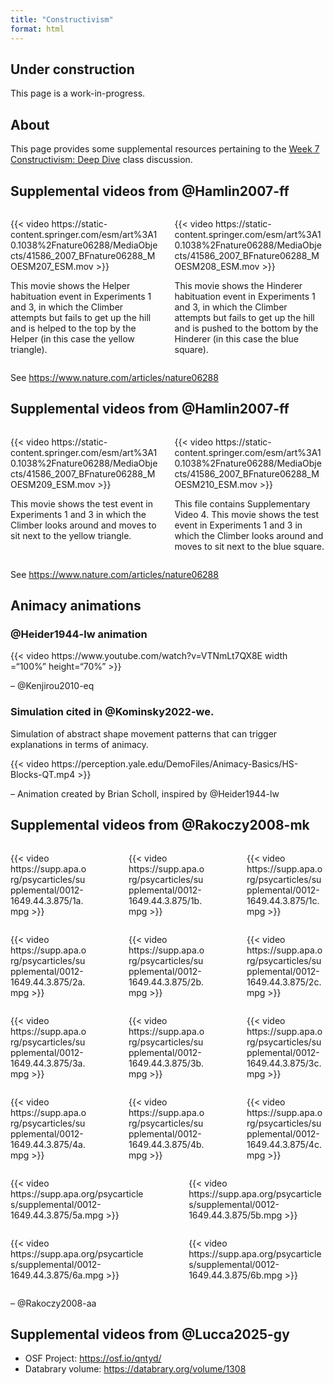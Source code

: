 ```yaml
---
title: "Constructivism"
format: html
---
```


::: {.callout-warning}
## Under construction

This page is a work-in-progress.

:::

## About

This page provides some supplemental resources pertaining to the [Week 7 Constructivism: Deep Dive](https://psu-psychology.github.io/psy-548-2025-fall/schedule.html#friday-october-10-2025) class discussion.

## Supplemental videos from @Hamlin2007-ff

:::: {.columns}
::: {.column width=50%}
{{< video https://static-content.springer.com/esm/art%3A10.1038%2Fnature06288/MediaObjects/41586_2007_BFnature06288_MOESM207_ESM.mov >}}

This movie shows the Helper habituation event in Experiments 1 and 3, in which the Climber attempts but fails to get up the hill and is helped to the top by the Helper (in this case the yellow triangle).
:::
::: {.column width=50%}
{{< video https://static-content.springer.com/esm/art%3A10.1038%2Fnature06288/MediaObjects/41586_2007_BFnature06288_MOESM208_ESM.mov >}}

This movie shows the Hinderer habituation event in Experiments 1 and 3, in which the Climber attempts but fails to get up the hill and is pushed to the bottom by the Hinderer (in this case the blue square).
:::
::::

See <https://www.nature.com/articles/nature06288>

## Supplemental videos from @Hamlin2007-ff

:::: {.columns}
::: {.column width=50%}
{{< video https://static-content.springer.com/esm/art%3A10.1038%2Fnature06288/MediaObjects/41586_2007_BFnature06288_MOESM209_ESM.mov >}}

This movie shows the test event in Experiments 1 and 3 in which the Climber looks around and moves to sit next to the yellow triangle.
:::
::: {.column width=50%}
{{< video https://static-content.springer.com/esm/art%3A10.1038%2Fnature06288/MediaObjects/41586_2007_BFnature06288_MOESM210_ESM.mov >}}

This file contains Supplementary Video 4. This movie shows the test event in Experiments 1 and 3 in which the Climber looks around and moves to sit next to the blue square.
:::
::::

See <https://www.nature.com/articles/nature06288>

## Animacy animations

### @Heider1944-lw animation

{{< video https://www.youtube.com/watch?v=VTNmLt7QX8E width ="100%" height="70%" >}}

-- @Kenjirou2010-eq

### Simulation cited in @Kominsky2022-we. 

Simulation of abstract shape movement patterns that can trigger explanations in terms of animacy.

{{< video https://perception.yale.edu/DemoFiles/Animacy-Basics/HS-Blocks-QT.mp4 >}}

-- Animation created by Brian Scholl, inspired by @Heider1944-lw



## Supplemental videos from @Rakoczy2008-mk

:::: {.columns}
::: {.column width=30%}
{{< video https://supp.apa.org/psycarticles/supplemental/0012-1649.44.3.875/1a.mpg >}}
:::
::: {.column width=5%}
:::
::: {.column width=30%}
{{< video https://supp.apa.org/psycarticles/supplemental/0012-1649.44.3.875/1b.mpg >}}
:::
::: {.column width=5%}
:::
::: {.column width=30%}
{{< video https://supp.apa.org/psycarticles/supplemental/0012-1649.44.3.875/1c.mpg >}}
:::
::::

:::: {.columns}
::: {.column width=30%}
{{< video https://supp.apa.org/psycarticles/supplemental/0012-1649.44.3.875/2a.mpg >}}
:::
::: {.column width=5%}
:::
::: {.column width=30%}
{{< video https://supp.apa.org/psycarticles/supplemental/0012-1649.44.3.875/2b.mpg >}}
:::
::: {.column width=5%}
:::
::: {.column width=30%}
{{< video https://supp.apa.org/psycarticles/supplemental/0012-1649.44.3.875/2c.mpg >}}
:::
::::

:::: {.columns}
::: {.column width=30%}
{{< video https://supp.apa.org/psycarticles/supplemental/0012-1649.44.3.875/3a.mpg >}}
:::
::: {.column width=5%}
:::
::: {.column width=30%}
{{< video https://supp.apa.org/psycarticles/supplemental/0012-1649.44.3.875/3b.mpg >}}
:::
::: {.column width=5%}
:::
::: {.column width=30%}
{{< video https://supp.apa.org/psycarticles/supplemental/0012-1649.44.3.875/3c.mpg >}}
:::
::::

:::: {.columns}
::: {.column width=30%}
{{< video https://supp.apa.org/psycarticles/supplemental/0012-1649.44.3.875/4a.mpg >}}
:::
::: {.column width=5%}
:::
::: {.column width=30%}
{{< video https://supp.apa.org/psycarticles/supplemental/0012-1649.44.3.875/4b.mpg >}}
:::
::: {.column width=5%}
:::
::: {.column width=30%}
{{< video https://supp.apa.org/psycarticles/supplemental/0012-1649.44.3.875/4c.mpg >}}
:::
::::

:::: {.columns}
::: {.column width=45%}
{{< video https://supp.apa.org/psycarticles/supplemental/0012-1649.44.3.875/5a.mpg >}}
:::
::: {.column width=5%}
:::
::: {.column width=45%}
{{< video https://supp.apa.org/psycarticles/supplemental/0012-1649.44.3.875/5b.mpg >}}
:::
::::

:::: {.columns}
::: {.column width=45%}
{{< video https://supp.apa.org/psycarticles/supplemental/0012-1649.44.3.875/6a.mpg >}}
:::
::: {.column width=5%}
:::
::: {.column width=45%}
{{< video https://supp.apa.org/psycarticles/supplemental/0012-1649.44.3.875/6b.mpg >}}
:::
::::

-- @Rakoczy2008-aa

## Supplemental videos from @Lucca2025-gy

- OSF Project: <https://osf.io/qntyd/>
- Databrary volume: <https://databrary.org/volume/1308>

